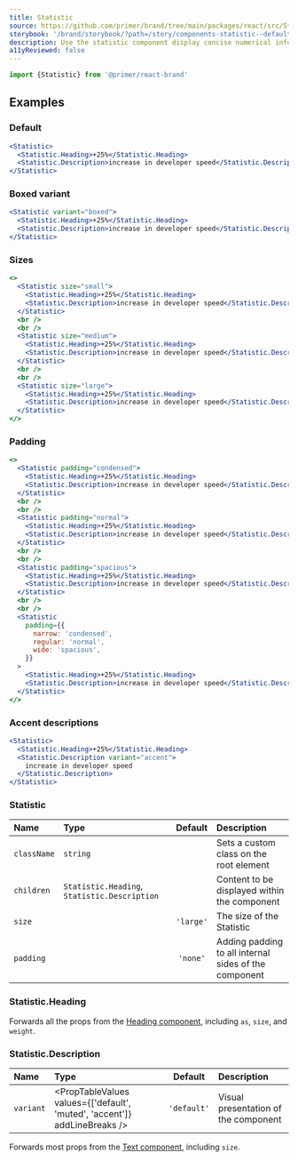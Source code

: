 ```yaml
---
title: Statistic
source: https://github.com/primer/brand/tree/main/packages/react/src/Statistic/Statistic.tsx
storybook: '/brand/storybook/?path=/story/components-statistic--default'
description: Use the statistic component display concise numerical information
a11yReviewed: false
---
```



```js
import {Statistic} from '@primer/react-brand'
```

## Examples

### Default

```jsx live
<Statistic>
  <Statistic.Heading>+25%</Statistic.Heading>
  <Statistic.Description>increase in developer speed</Statistic.Description>
</Statistic>
```

### Boxed variant

```jsx live
<Statistic variant="boxed">
  <Statistic.Heading>+25%</Statistic.Heading>
  <Statistic.Description>increase in developer speed</Statistic.Description>
</Statistic>
```

### Sizes

```jsx live
<>
  <Statistic size="small">
    <Statistic.Heading>+25%</Statistic.Heading>
    <Statistic.Description>increase in developer speed</Statistic.Description>
  </Statistic>
  <br />
  <br />
  <Statistic size="medium">
    <Statistic.Heading>+25%</Statistic.Heading>
    <Statistic.Description>increase in developer speed</Statistic.Description>
  </Statistic>
  <br />
  <br />
  <Statistic size="large">
    <Statistic.Heading>+25%</Statistic.Heading>
    <Statistic.Description>increase in developer speed</Statistic.Description>
  </Statistic>
</>
```

### Padding

```jsx live
<>
  <Statistic padding="condensed">
    <Statistic.Heading>+25%</Statistic.Heading>
    <Statistic.Description>increase in developer speed</Statistic.Description>
  </Statistic>
  <br />
  <br />
  <Statistic padding="normal">
    <Statistic.Heading>+25%</Statistic.Heading>
    <Statistic.Description>increase in developer speed</Statistic.Description>
  </Statistic>
  <br />
  <br />
  <Statistic padding="spacious">
    <Statistic.Heading>+25%</Statistic.Heading>
    <Statistic.Description>increase in developer speed</Statistic.Description>
  </Statistic>
  <br />
  <br />
  <Statistic
    padding={{
      narrow: 'condensed',
      regular: 'normal',
      wide: 'spacious',
    }}
  >
    <Statistic.Heading>+25%</Statistic.Heading>
    <Statistic.Description>increase in developer speed</Statistic.Description>
  </Statistic>
</>
```

### Accent descriptions

```jsx live
<Statistic>
  <Statistic.Heading>+25%</Statistic.Heading>
  <Statistic.Description variant="accent">
    increase in developer speed
  </Statistic.Description>
</Statistic>
```

### Statistic

| Name        | Type                                                                     |  Default  | Description                                           |
| :---------- | :----------------------------------------------------------------------- | :-------: | :---------------------------------------------------- |
| `className` | `string`                                                                 |           | Sets a custom class on the root element               |
| `children`  | `Statistic.Heading`, `Statistic.Description`                             |           | Content to be displayed within the component          |
| `size`      | <PropTableValues values={[...StatisticSizes]} addLineBreaks />           | `'large'` | The size of the Statistic                             |
| `padding`   | <PropTableValues values={[...StatisticSpacingValues]} commaSeparated  /> | `'none'`  | Adding padding to all internal sides of the component |

### Statistic.Heading

Forwards all the props from the [Heading component](/components/Heading), including `as`, `size`, and `weight`.

### Statistic.Description

| Name      | Type                                                                      |   Default   | Description                          |
| :-------- | :------------------------------------------------------------------------ | :---------: | :----------------------------------- |
| `variant` | <PropTableValues values={['default', 'muted', 'accent']} addLineBreaks /> | `'default'` | Visual presentation of the component |

Forwards most props from the [Text component](/components/Text), including `size`.
